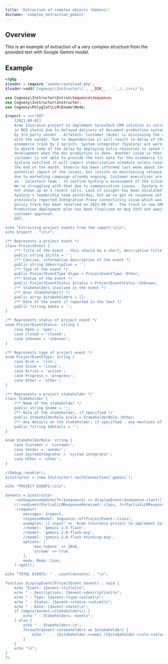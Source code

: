 ```yaml
---
title: 'Extraction of complex objects (Gemini)'
docname: 'complex_extraction_gemini'
---
```


## Overview

This is an example of extraction of a very complex structure from
the provided text with Google Gemini model.

## Example

```php
<?php
$loader = require 'vendor/autoload.php';
$loader->add('Cognesy\\Instructor\\', __DIR__ . '../../src/');

use Cognesy\Instructor\Extras\Sequence\Sequence;
use Cognesy\Instructor\Instructor;
use Cognesy\Polyglot\LLM\Enums\Mode;

$report = <<<'EOT'
    [2021-09-01]
    Acme Insurance project to implement SalesTech CRM solution is currently
    in RED status due to delayed delivery of document production system, led
    by 3rd party vendor - Alfatech. Customer (Acme) is discussing the resolution
    with the vendor. Due to dependencies it will result in delay of the
    ecommerce track by 2 sprints. System integrator (SysCorp) are working
    to absorb some of the delay by deploying extra resources to speed up
    development when the doc production is done. Another issue is that the
    customer is not able to provide the test data for the ecommerce track.
    SysCorp notified it will impact stabilization schedule unless resolved by
    the end of the month. Steerco has been informed last week about the
    potential impact of the issues, but insists on maintaining release schedule
    due to marketing campaign already ongoing. Customer executives are asking
    us - SalesTech team - to confirm SysCorp's assessment of the situation.
    We're struggling with that due to communication issues - SysCorp team has
    not shown up on 2 recent calls. Lack of insight has been escalated to
    SysCorp's leadership team yesterday, but we've got no response yet. The
    previously reported Integration Proxy connectivity issue which was blocking
    policy track has been resolved on 2021-08-30 - the track is now GREEN.
    Production deployment plan has been finalized on Aug 15th and awaiting
    customer approval.
    EOT;

echo "Extracting project events from the report:\n\n";
echo $report . "\n\n";

/** Represents a project event */
class ProjectEvent {
    /** Title of the event - this should be a short, descriptive title of the event */
    public string $title = '';
    /** Concise, informative description of the event */
    public string $description = '';
    /** Type of the event */
    public ProjectEventType $type = ProjectEventType::Other;
    /** Status of the event */
    public ProjectEventStatus $status = ProjectEventStatus::Unknown;
    /** Stakeholders involved in the event */
    /** @var Stakeholder[] */
    public array $stakeholders = [];
    /** Date of the event if reported in the text */
    public ?string $date = '';
}

/** Represents status of project event */
enum ProjectEventStatus: string {
    case Open = 'open';
    case Closed = 'closed';
    case Unknown = 'unknown';
}

/** Represents type of project event */
enum ProjectEventType: string {
    case Risk = 'risk';
    case Issue = 'issue';
    case Action = 'action';
    case Progress = 'progress';
    case Other = 'other';
}

/** Represents a project stakeholder */
class Stakeholder {
    /** Name of the stakeholder */
    public string $name = '';
    /** Role of the stakeholder, if specified */
    public StakeholderRole $role = StakeholderRole::Other;
    /** Any details on the stakeholder, if specified - any mentions of company, organization, structure, group, team, function */
    public ?string $details = '';
}

enum StakeholderRole: string {
    case Customer = 'customer';
    case Vendor = 'vendor';
    case SystemIntegrator = 'system integrator';
    case Other = 'other';
}

//Debug::enable();
$instructor = (new Instructor)->withConnection('gemini');

echo "PROJECT EVENTS:\n\n";

$events = $instructor
    ->onSequenceUpdate(fn($sequence) => displayEvent($sequence->last()))
    //->onEvent(PartialLLMResponseReceived::class, fn(PartialLLMResponseReceived $e) => print "---\n".$e->partialLLMResponse->content()."---\n")
    ->request(
        messages: $report,
        responseModel: Sequence::of(ProjectEvent::class),
        examples: [['input' => 'Acme Insurance project to implement SalesTech CRM solution is currently in RED status due to delayed delivery of document production system, led by 3rd party vendor - Alfatech. Customer (Acme) is discussing the resolution with the vendor. Production deployment plan has been finalized on Aug 15th and awaiting customer approval.', 'output' => [["type" => "object", "title" => "sequenceOfProjectEvent", "description" => "A sequence of ProjectEvent", "properties" => ["list" => [["title" => "Absorbing delay by deploying extra resources", "description" => "System integrator (SysCorp) are working to absorb some of the delay by deploying extra resources to speed up development when the doc production is done.", "type" => "action", "status" => "open", "stakeholders" => [["name" => "SysCorp", "role" => "system integrator", "details" => "System integrator",],], "date" => "2021-09-01",], ["title" => "Finalization of production deployment plan", "description" => "Production deployment plan has been finalized on Aug 15th and awaiting customer approval.", "type" => "progress", "status" => "open", "stakeholders" => [["name" => "Acme", "role" => "customer", "details" => "Customer",],], "date" => "2021-08-15",],],]]]]],
        //model: 'gemini-1.5-flash',
        //model: 'gemini-2.0-flash-exp',
        //model: 'gemini-2.0-flash-thinking-exp',
        options: [
            'max_tokens' => 2048,
            'stream' => true,
        ],
        mode: Mode::Json,
    )->get();

echo "TOTAL EVENTS: " . count($events) . "\n";

function displayEvent(ProjectEvent $event) : void {
    echo "Event: {$event->title}\n";
    echo " - Descriptions: {$event->description}\n";
    echo " - Type: {$event->type->value}\n";
    echo " - Status: {$event->status->value}\n";
    echo " - Date: {$event->date}\n";
    if (empty($event->stakeholders)) {
        echo " - Stakeholders: none\n";
    } else {
        echo " - Stakeholders:\n";
        foreach($event->stakeholders as $stakeholder) {
            echo "   - {$stakeholder->name} ({$stakeholder->role->value})\n";
        }
    }
    echo "\n";
}
?>
```
